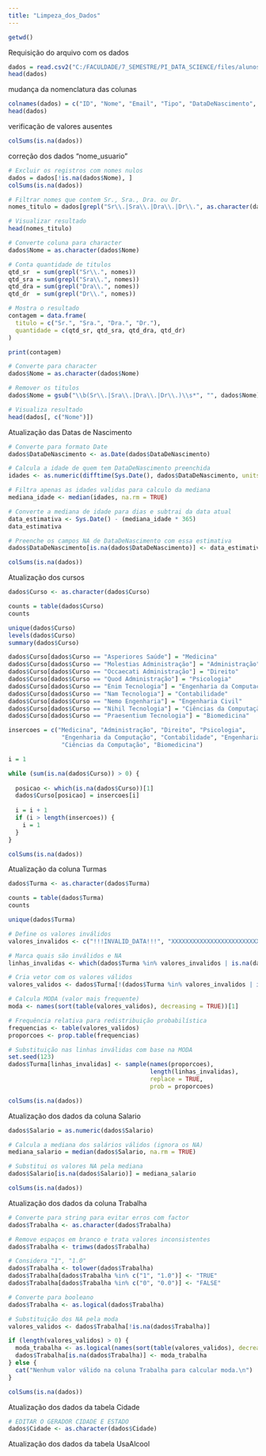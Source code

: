 ```yaml
---
title: "Limpeza_dos_Dados"
---
```

```r
getwd()
```
Requisição do arquivo com os dados
```r
dados = read.csv2("C:/FACULDADE/7_SEMESTRE/PI_DATA_SCIENCE/files/alunos_detalhes.csv", sep = ';',na.strings = "", stringsAsFactors = T)
head(dados)
```
mudança da nomenclatura das colunas
```r
colnames(dados) = c("ID", "Nome", "Email", "Tipo", "DataDeNascimento", "Curso", "Turma", "Salario", "Trabalha", "Cidade", "Estado", "UsaAlcool", "Fuma", "UsaDrogas", "ProblemasMentais")
head(dados)
```
verificação de valores ausentes
```r
colSums(is.na(dados))
```
correção dos dados "nome_usuario"
```r
# Excluir os registros com nomes nulos
dados = dados[!is.na(dados$Nome), ]
colSums(is.na(dados))

# Filtrar nomes que contem Sr., Sra., Dra. ou Dr.
nomes_titulo = dados[grepl("Sr\\.|Sra\\.|Dra\\.|Dr\\.", as.character(dados$Nome)), ]

# Visualizar resultado
head(nomes_titulo)

# Converte coluna para character
dados$Nome = as.character(dados$Nome)

# Conta quantidade de titulos
qtd_sr  = sum(grepl("Sr\\.", nomes))
qtd_sra = sum(grepl("Sra\\.", nomes))
qtd_dra = sum(grepl("Dra\\.", nomes))
qtd_dr  = sum(grepl("Dr\\.", nomes))

# Mostra o resultado
contagem = data.frame(
  titulo = c("Sr.", "Sra.", "Dra.", "Dr."),
  quantidade = c(qtd_sr, qtd_sra, qtd_dra, qtd_dr)
)

print(contagem)

# Converte para character
dados$Nome = as.character(dados$Nome)

# Remover os titulos
dados$Nome = gsub("\\b(Sr\\.|Sra\\.|Dra\\.|Dr\\.)\\s*", "", dados$Nome)

# Visualiza resultado
head(dados[, c("Nome")])
```
Atualização das Datas de Nascimento
```r
# Converte para formato Date
dados$DataDeNascimento <- as.Date(dados$DataDeNascimento)

# Calcula a idade de quem tem DataDeNascimento preenchida
idades <- as.numeric(difftime(Sys.Date(), dados$DataDeNascimento, units = "days")) / 365

# Filtra apenas as idades validas para calculo da mediana
mediana_idade <- median(idades, na.rm = TRUE)

# Converte a mediana de idade para dias e subtrai da data atual
data_estimativa <- Sys.Date() - (mediana_idade * 365)
data_estimativa

# Preenche os campos NA de DataDeNascimento com essa estimativa
dados$DataDeNascimento[is.na(dados$DataDeNascimento)] <- data_estimativa

colSums(is.na(dados))
```
Atualização dos cursos
```r
dados$Curso <- as.character(dados$Curso)

counts = table(dados$Curso)
counts

unique(dados$Curso)
levels(dados$Curso)
summary(dados$Curso)

dados$Curso[dados$Curso == "Asperiores Saúde"] = "Medicina"
dados$Curso[dados$Curso == "Molestias Administração"] = "Administração"
dados$Curso[dados$Curso == "Occaecati Administração"] = "Direito"
dados$Curso[dados$Curso == "Quod Administração"] = "Psicologia"
dados$Curso[dados$Curso == "Enim Tecnologia"] = "Engenharia da Computação"
dados$Curso[dados$Curso == "Nam Tecnologia"] = "Contabilidade"
dados$Curso[dados$Curso == "Nemo Engenharia"] = "Engenharia Civil"
dados$Curso[dados$Curso == "Nihil Tecnologia"] = "Ciências da Computação"
dados$Curso[dados$Curso == "Praesentium Tecnologia"] = "Biomedicina"

insercoes = c("Medicina", "Administração", "Direito", "Psicologia", 
               "Engenharia da Computação", "Contabilidade", "Engenharia Civil", 
               "Ciências da Computação", "Biomedicina")

i = 1

while (sum(is.na(dados$Curso)) > 0) {
  
  posicao <- which(is.na(dados$Curso))[1]
  dados$Curso[posicao] = insercoes[i]
  
  i = i + 1
  if (i > length(insercoes)) {
    i = 1
  }
}

colSums(is.na(dados))
```
Atualização da coluna Turmas
```r
dados$Turma <- as.character(dados$Turma)

counts = table(dados$Turma)
counts

unique(dados$Turma)

# Define os valores inválidos
valores_invalidos <- c("!!!INVALID_DATA!!!", "XXXXXXXXXXXXXXXXXXXXXXXXXXXXXXXXXXXXXXXXXXXXXXXXXXXXXXXXXXXX")

# Marca quais são inválidos e NA
linhas_invalidas <- which(dados$Turma %in% valores_invalidos | is.na(dados$Turma))

# Cria vetor com os valores válidos
valores_validos <- dados$Turma[!(dados$Turma %in% valores_invalidos | is.na(dados$Turma))]

# Calcula MODA (valor mais frequente)
moda <- names(sort(table(valores_validos), decreasing = TRUE))[1]

# Frequência relativa para redistribuição probabilística
frequencias <- table(valores_validos)
proporcoes <- prop.table(frequencias)

# Substituição nas linhas inválidas com base na MODA
set.seed(123)
dados$Turma[linhas_invalidas] <- sample(names(proporcoes), 
                                        length(linhas_invalidas), 
                                        replace = TRUE, 
                                        prob = proporcoes)

colSums(is.na(dados))
```
Atualização dos dados da coluna Salario
```r
dados$Salario = as.numeric(dados$Salario)

# Calcula a mediana dos salários válidos (ignora os NA)
mediana_salario = median(dados$Salario, na.rm = TRUE)

# Substitui os valores NA pela mediana
dados$Salario[is.na(dados$Salario)] = mediana_salario

colSums(is.na(dados))
```
Atualização dos dados da coluna Trabalha
```r
# Converte para string para evitar erros com factor
dados$Trabalha <- as.character(dados$Trabalha)

# Remove espaços em branco e trata valores inconsistentes
dados$Trabalha <- trimws(dados$Trabalha)

# Considera "1", "1.0"
dados$Trabalha <- tolower(dados$Trabalha)
dados$Trabalha[dados$Trabalha %in% c("1", "1.0")] <- "TRUE"
dados$Trabalha[dados$Trabalha %in% c("0", "0.0")] <- "FALSE"

# Converte para booleano
dados$Trabalha <- as.logical(dados$Trabalha)

# Substituição dos NA pela moda
valores_validos <- dados$Trabalha[!is.na(dados$Trabalha)]

if (length(valores_validos) > 0) {
  moda_trabalha <- as.logical(names(sort(table(valores_validos), decreasing = TRUE))[1])
  dados$Trabalha[is.na(dados$Trabalha)] <- moda_trabalha
} else {
  cat("Nenhum valor válido na coluna Trabalha para calcular moda.\n")
}

colSums(is.na(dados))
```
Atualização dos dados da tabela Cidade
```r
# EDITAR O GERADOR CIDADE E ESTADO
dados$Cidade <- as.character(dados$Cidade)
```
Atualização dos dados da tabela UsaAlcool

